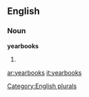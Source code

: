 
==English==

===Noun===
'''yearbooks'''

# {{plural of|[[yearbook]]}}

[[Category:English plurals]]

[[ar:yearbooks]]
[[it:yearbooks]]